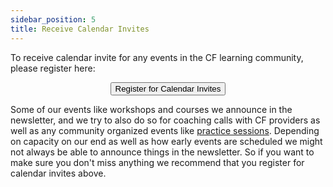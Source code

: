 ```yaml
---
sidebar_position: 5
title: Receive Calendar Invites
---
```


To receive calendar invite for any events in the CF learning community, please register here:


<center>
  <a href="https://docs.google.com/forms/d/e/1FAIpQLSfHli8SXV-BJMplkPiO3QpIoUW7JZ22AHyFij6QRUtSWr-8TA/viewform?usp=sf_link"> 
    <button className="button button--primary" type="submit">
Register for Calendar Invites
    </button>
  </a>
</center>

Some of our events like workshops and courses we announce in the newsletter, and we try to also do so for coaching calls with CF providers as well as any community organized events like [practice sessions](how-to-engage/practice-session). Depending on capacity on our end as well as how early events are scheduled we might not always be able to announce things in the newsletter. So if you want to make sure you don't miss anything we recommend that you register for calendar invites above.
